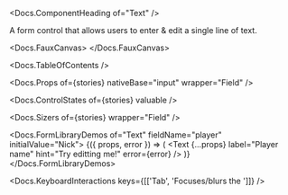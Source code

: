 


<Meta of={stories} />

<Docs.ComponentHeading of="Text" />

A form control that allows users to enter & edit a single line of text.

<Docs.FauxCanvas>
  <Text placeholder="Type something!" />
</Docs.FauxCanvas>

<Docs.TableOfContents />

<Docs.Props of={stories} nativeBase="input" wrapper="Field" />

<Docs.ControlStates of={stories} valuable />

<Docs.Sizers of={stories} wrapper="Field" />

<Docs.FormLibraryDemos of="Text" fieldName="player" initialValue="Nick">
  {({ props, error }) => (
    <Text
      {...props}
      label="Player name"
      hint="Try editting me!"
      error={error}
    />
  )}
</Docs.FormLibraryDemos>

<Docs.KeyboardInteractions
  keys={[['Tab', 'Focuses/blurs the <ComponentName of="Text" />']]}
/>
